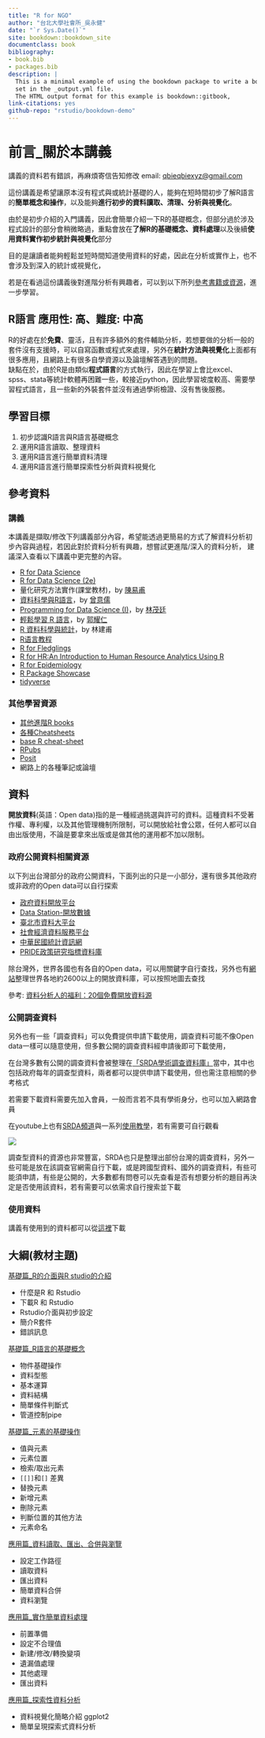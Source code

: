 ```yaml
---
title: "R for NGO"
author: "台北大學社會所_吳永健"
date: "`r Sys.Date()`"
site: bookdown::bookdown_site
documentclass: book
bibliography:
- book.bib
- packages.bib
description: |
  This is a minimal example of using the bookdown package to write a book.
  set in the _output.yml file.
  The HTML output format for this example is bookdown::gitbook,
link-citations: yes
github-repo: "rstudio/bookdown-demo"
---
```


# 前言_關於本講義

講義的資料若有錯誤，再麻煩寄信告知修改 email: [qbieqbiexyz\@gmail.com](mailto:qbieqbiexyz@gmail.com){.email}

這份講義是希望讓原本沒有程式與或統計基礎的人，能夠在短時間初步了解R語言的**簡單概念和操作**，以及能夠**進行初步的資料讀取、清理、分析與視覺化**。

由於是初步介紹的入門講義，因此會簡單介紹一下R的基礎概念，但部分過於涉及程式設計的部分會稍微略過，重點會放在**了解R的基礎概念、資料處理**以及後續**使用資料實作初步統計與視覺化**部分

目的是讓讀者能夠輕鬆並短時間知道使用資料的好處，因此在分析或實作上，也不會涉及到深入的統計或視覺化，

若是在看過這份講義後對進階分析有興趣者，可以到以下所列[參考書籍或資源](https://qbiexyz.github.io/R-for-NGO/index.html#%E5%8F%83%E8%80%83%E8%B3%87%E6%96%99)，進一步學習。

## R語言 應用性: 高、難度: 中高

R的好處在於**免費**、靈活，且有許多額外的套件輔助分析，若想要做的分析一般的套件沒有支援時，可以自寫函數或程式來處理，另外在**統計方法與視覺化**上面都有很多應用，且網路上有很多自學資源以及論壇解答遇到的問題。\
缺點在於，由於R是由類似**程式語言**的方式執行，因此在學習上會比excel、spss、stata等統計軟體再困難一些，較接近python，因此學習坡度較高、需要學習程式語言，且一些新的外裝套件並沒有通過學術檢證、沒有售後服務。

## 學習目標

1.  初步認識R語言與R語言基礎概念
2.  運用R語言讀取、整理資料
3.  運用R語言進行簡單資料清理
4.  運用R語言進行簡單探索性分析與資料視覺化

## 參考資料

### 講義

本講義是擷取/修改下列講義部分內容，希望能透過更簡易的方式了解資料分析初步內容與過程，若因此對於資料分析有興趣，想嘗試更進階/深入的資料分析， 建議深入查看以下講義中更完整的內容。

-   [R for Data Science](https://r4ds.had.co.nz/)
-   [R for Data Science (2e)](https://r4ds.hadley.nz/)
-   量化研究方法實作(課堂教材)，by [陳易甫](https://sociology.ntpu.edu.tw/index.php/ch/teacher/teacher_more/4)
-   [資料科學與R語言](https://yijutseng.github.io/DataScienceRBook/index.html)，by [曾意儒](https://www.cs.nycu.edu.tw/members/detail/yijutseng)
-   [Programming for Data Science (I)](https://tpemartin.github.io/NTPU-R-for-Data-Science-EN/)，by [林茂廷](https://econ.ntpu.edu.tw/teachers/5/22)
-   [輕鬆學習 R 語言](https://eloquentr.datainpoint.com/)，by [郭耀仁](https://hahow.in/@tonykuoyj)
-   [R 資料科學與統計](https://bookdown.org/jefflinmd38/r4biost/)，by 林建甫
-   [R语言教程](https://www.math.pku.edu.cn/teachers/lidf/docs/Rbook/html/_Rbook/index.html)
-   [R for Fledglings](https://www.uvm.edu/~tdonovan/RforFledglings/#fn1)
-   [R for HR:An Introduction to Human Resource Analytics Using R](https://rforhr.com/)
-   [R for Epidemiology](https://www.r4epi.com/)
-   [R Package Showcase](https://uribo.github.io/rpkg_showcase/index.html)
-   [tidyverse](https://tidyverse.tidyverse.org/index.html)

### 其他學習資源

-   [其他進階R books](https://www.rstudio.com/resources/books/)
-   [各種Cheatsheets](https://posit.co/resources/cheatsheets/)
-   [base R cheat-sheet](https://iqss.github.io/dss-workshops/R/Rintro/base-r-cheat-sheet.pdf)
-   [RPubs](https://rpubs.com/)
-   [Posit](https://posit.co/)
-   網路上的各種筆記或論壇

## 資料

**開放資料**(英語：Open data)指的是一種經過挑選與許可的資料。這種資料不受著作權、專利權，以及其他管理機制所限制，可以開放給社會公眾，任何人都可以自由出版使用，不論是要拿來出版或是做其他的運用都不加以限制。

### 政府公開資料相關資源

以下列出台灣部分的政府公開資料，下面列出的只是一小部分，還有很多其他政府或非政府的Open data可以自行探索

-   [政府資料開放平台](https://data.gov.tw/)
-   [Data Station-開放數據](https://www.datastation.org.tw/opendata)
-   [臺北市資料大平台](https://data.taipei/)
-   [社會經濟資料服務平台](https://segis.moi.gov.tw/STAT/Web/Portal/STAT_PortalHome.aspx)
-   [中華民國統計資訊網](https://www.stat.gov.tw/Default.aspx)
-   [PRIDE政策研究指標資料庫](https://pride.stpi.narl.org.tw/index)

除台灣外，世界各國也有各自的Open data，可以用關鍵字自行查找，另外也有[網站](https://opendatainception.io/)整理世界各地約2600以上的開放資料庫，可以按照地圖去查找

參考: [資料分析人的福利：20個免費開放資料源](https://www.finereport.com/tw/data-analysis/freedata.html)

### 公開調查資料

另外也有一些「調查資料」可以免費提供申請下載使用，調查資料可能不像Open data一樣可以隨意使用，但多數公開的調查資料經申請後即可下載使用，

在台灣多數有公開的調查資料會被整理在[「SRDA學術調查資料庫」](https://srda.sinica.edu.tw/index.php)當中，其中也包括政府每年的調查型資料，兩者都可以提供申請下載使用，但也需注意相關的參考格式

若需要下載資料需要先加入會員，一般而言若不具有學術身分，也可以加入網路會員

在youtube上也有[SRDA頻道](https://www.youtube.com/@SRDATW/featured)與一系列[使用教學](https://www.youtube.com/watch?v=K9kYwCYpO9M&list=PLFhNbLV04ceWLY6orqC6JOnpG9SU_U_0w)，若有需要可自行觀看

![](picture/srda.png)

調查型資料的資源也非常豐富，SRDA也只是整理出部份台灣的調查資料，另外一些可能是放在該調查官網需自行下載，或是跨國型資料、國外的調查資料，有些可能須申請，有些是公開的，大多數都有問卷可以先查看是否有想要分析的題目再決定是否使用該資料，若有需要可以依需求自行搜索並下載

### 使用資料

講義有使用到的資料都可以從[這裡](https://github.com/qbiexyz/R-for-NGO/tree/master/data)下載

## 大綱(教材主題)

[基礎篇_R的介面與R studio的介紹](https://qbiexyz.github.io/R-for-NGO/%E5%9F%BA%E7%A4%8E%E7%AF%87_r-%E8%88%87r-studio%E7%9A%84%E4%BB%8B%E7%B4%B9.html)

-   什麼是R 和 Rstudio
-   下載R 和 Rstudio
-   Rstudio介面與初步設定
-   簡介R套件
-   錯誤訊息

[基礎篇_R語言的基礎概念](https://qbiexyz.github.io/R-for-NGO/%E5%9F%BA%E7%A4%8E%E7%AF%87_r%E8%AA%9E%E8%A8%80%E7%9A%84%E5%9F%BA%E7%A4%8E%E6%A6%82%E5%BF%B5.html)

-   物件基礎操作
-   資料型態
-   基本運算
-   資料結構
-   簡單條件判斷式
-   管道控制pipe

[基礎篇_元素的基礎操作](https://qbiexyz.github.io/R-for-NGO/%E5%9F%BA%E7%A4%8E%E7%AF%87_%E5%85%83%E7%B4%A0%E7%9A%84%E5%9F%BA%E7%A4%8E%E6%93%8D%E4%BD%9C.html)

-   值與元素
-   元素位置
-   檢索/取出元素
-   `[[]]`和`[]` 差異
-   替換元素
-   新增元素
-   刪除元素
-   判斷位置的其他方法
-   元素命名

[應用篇_資料讀取、匯出、合併與瀏覽](https://qbiexyz.github.io/R-for-NGO/%E6%87%89%E7%94%A8%E7%AF%87_%E8%B3%87%E6%96%99%E8%AE%80%E5%8F%96%E5%8C%AF%E5%87%BA%E5%90%88%E4%BD%B5%E8%88%87%E7%80%8F%E8%A6%BD.html)

-   設定工作路徑
-   讀取資料
-   匯出資料
-   簡單資料合併
-   資料瀏覽

[應用篇_實作簡單資料處理](https://qbiexyz.github.io/R-for-NGO/%E6%87%89%E7%94%A8%E7%AF%87_%E5%AF%A6%E4%BD%9C%E7%B0%A1%E5%96%AE%E8%B3%87%E6%96%99%E8%99%95%E7%90%86.html)

-   前置準備
-   設定不合理值
-   新建/修改/轉換變項
-   遺漏值處理
-   其他處理
-   匯出資料

[應用篇_探索性資料分析](https://qbiexyz.github.io/R-for-NGO/%E6%87%89%E7%94%A8%E7%AF%87_%E6%8E%A2%E7%B4%A2%E6%80%A7%E8%B3%87%E6%96%99%E5%88%86%E6%9E%90.html)

-   資料視覺化簡略介紹 ggplot2
-   簡單呈現探索式資料分析
